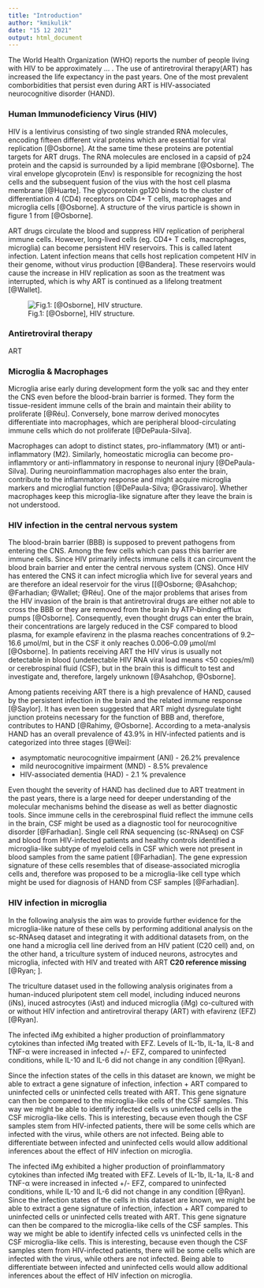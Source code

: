 ```yaml
---
title: "Introduction"
author: "kmikulik"
date: "15 12 2021"
output: html_document
---
```


The World Health Organization (WHO) reports the number of people living with 
HIV to be approximately ... . The use of antiretroviral therapy(ART) has 
increased the life expectancy in the past years. One of the most prevalent 
comborbidities that persist even during ART is HIV-associated 
neurocognitive disorder (HAND).

### Human Immunodeficiency Virus (HIV) 

HIV is a lentivirus consisting of two single stranded RNA molecules, encoding 
fifteen different viral proteins which are essential for viral replication 
[@Osborne]. At the same time these proteins are potential targets for ART drugs.
The RNA molecules are enclosed in a capsid of p24 protein and the capsid is 
surrounded by a lipid membrane [@Osborne]. The viral envelope glycoprotein (Env)
is responsible for recognizing the host cells and the subsequent fusion of the 
vius with the host cell plasma membrane [@Huarte]. The glycoprotein gp120 binds
to the cluster of differentiation 4 (CD4) receptors on CD4+ T cells, macrophages
and microglia cells [@Osborne]. A structure of the virus particle is shown in 
figure 1 from [@Osborne].

ART drugs circulate the blood and suppress HIV replication of peripheral immune 
cells. However, long-lived cells (eg. CD4+ T cells, macrophages, microglia) can
become persistent HIV reservoirs. This is called latent infection. Latent infection 
means that cells host replication competent HIV in their genome, without virus 
production [@Bandera]. These reservoirs would cause the increase in HIV 
replication as soon as the treatment was interrupted, which is why ART is 
continued as a lifelong treatment [@Wallet].

![Fig.1: [@Osborne], HIV structure.]("images/HIV_virus.jpg")



### Antiretroviral therapy

ART

### Microglia & Macrophages

Microglia arise early during development form the yolk sac and they enter the
CNS even before the blood-brain barrier is formed. They form the tissue-resident 
immune cells of the brain and maintain their ability to proliferate [@Réu]. 
Conversely, bone marrow derived monocytes differentiate into macrophages, which are peripheral blood-circulating immune cells which do not proliferate [@DePaula-Silva]. 

Macrophages can adopt to distinct states, pro-inflammatory (M1) or anti-inflammatory (M2). Similarly, homeostatic microglia can become pro-inflammtory or anti-inflammatory
in response to neuronal injury [@DePaula-Silva]. During neuroinflammation 
macrophages also enter the brain, contribute to the inflammatory response and 
might acquire microglia markers and microglial function
[@DePaula-Silva; @Grassivaro]. Whether macrophages keep this microglia-like 
signature after they leave the brain is not understood. 

### HIV infection in the central nervous system

The blood-brain barrier (BBB) is supposed to prevent pathogens from entering the CNS.
Among the few cells which can pass this barrier are immune cells. Since HIV
primarily infects immune cells it can circumvent the blood brain barrier and 
enter the central nervous system (CNS). Once HIV has entered the CNS it can
infect microglia which live for several years and are therefore an ideal
reservoir for the virus [[@Osborne; @Asahchop; @Farhadian; @Wallet; @Réu]. 
One of the major problems that arises from the HIV 
invasion of the brain is that antiretroviral drugs are either not able to cross the
BBB or they are removed from the brain by ATP-binding efflux pumps [@Osborne].
Consequently, even thought drugs can enter the brain, their concentrations are 
largely reduced in the CSF compared to blood plasma, for example efavirenz
in the plasma reaches concentrations of 9.2–16.6 μmol/ml, but in the CSF it 
only reaches 0.006–0.09 μmol/ml [@Osborne]. In patients
receiving ART the HIV virus is usually not detectable in blood
(undetectable HIV RNA viral load means <50 copies/ml) or cerebrospinal
fluid (CSF), but in the brain this is difficult to test and investigate and, 
therefore, largely unknown [@Asahchop, @Osborne].

Among patients receiving ART there is a high prevalence of HAND, caused by the persistent infection in the brain and the related immune response [@Saylor]. 
It has even been suggested that ART might dysregulate tight junction proteins 
necessary for the function of BBB and, therefore, contributes to HAND [@Rahimy, @Osborne]. According to a meta-analysis HAND has an overall prevalence of 43.9% in HIV-infected patients and is categorized into three stages [@Wei]:

* asymptomatic neurocognitive impairment (ANI) - 26.2% prevalence
* mild neurocognitive impairment (MND) - 8.5% prevalence
* HIV-associated dementia (HAD) - 2.1 % prevalence

Even thought the severity of HAND has declined due to ART treatment in the past
years, there is a large need for deeper understanding of the molecular mechanisms
behind the disease as well as better diagnostic tools. Since immune cells in the
cerebrospinal fluid reflect the immune cells in the brain, CSF might be used as
a diagnostic tool for neurocognitive disorder [@Farhadian]. Single cell RNA
sequencing (sc-RNAseq) on CSF and blood from HIV-infected patients and healthy 
controls identified a microglia-like subtype of myeloid cells in CSF which were 
not present in blood samples from the same patient [@Farhadian]. The gene
expression signature of these cells resembles that of disease-associated 
microglia cells and, therefore was proposed to be a microglia-like cell type 
which might be used for diagnosis of HAND from CSF samples [@Farhadian]. 

### HIV infection in microglia

In the following analysis the aim was to provide further evidence for the 
microglia-like nature of these cells by performing additional analysis on the
sc-RNAseq dataset and integrating it with additional datasets from, on the one 
hand a microglia cell line derived from an HIV patient (C20 cell) and, on the 
other hand, a triculture system of induced neurons, astrocytes and microglia, 
infected with HIV and treated with ART **C20 reference missing** [@Ryan; ]. 

The triculture dataset used in the following analysis originates from a 
human-induced pluripotent stem cell model, including induced neurons (iNs),
inuced astrocytes (iAst) and induced microglia (iMg) co-cultured with or without 
HIV infection and antiretroviral therapy (ART) with efavirenz (EFZ) [@Ryan].

The infected iMg exhibited a higher production of proinflammatory cytokines than 
infected iMg treated with EFZ. Levels of IL-1b, IL-1a, IL-8 and TNF-α were
increased in infected +/- EFZ, compared to uninfected conditions, while IL-10 
and IL-6 did not change in any condition [@Ryan]. 

Since the infection states of the cells in this dataset are known, we might be 
able to extract a gene signature of infection, infection + ART compared to
uninfected cells or uninfected cells treated with ART. This gene signature can 
then be compared to the microglia-like cells of the CSF samples. This way we 
might be able to identify infected cells vs uninfected cells in the CSF 
microglia-like cells. This is interesting, because even though the CSF samples 
stem from HIV-infected patients, there will be some cells which are infected 
with the virus, while others are not infected. Being able to differentiate 
between infected and uninfected cells would allow additional inferences about
the effect of HIV infection on microglia.

The infected iMg exhibited a higher production of proinflammatory cytokines than
infected iMg treated with EFZ. Levels of IL-1b, IL-1a, IL-8 and TNF-α were 
increased in infected +/- EFZ, compared to uninfected conditions, while IL-10
and IL-6 did not change in any condition [@Ryan].  
Since the infection states of the cells in this dataset are known, we might be 
able to extract a gene signature of infection, infection + ART compared to 
uninfected cells or uninfected cells treated with ART. This gene signature 
can then be compared to the microglia-like cells of the CSF samples. This way
we might be able to identify infected cells vs uninfected cells in the CSF 
microglia-like cells. This is interesting, because even though the CSF samples
stem from HIV-infected patients, there will be some cells which are infected 
with the virus, while others are not infected. Being able to differentiate 
between infected and uninfected cells would allow additional inferences about
the effect of HIV infection on microglia.

